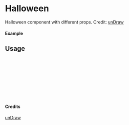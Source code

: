 
<Meta of={Halloween} title="unDraw/Halloween" />

# Halloween

Halloween component with different props.
Credit: [unDraw](https://undraw.co/illustrations)

#### Example

<Canvas of={Halloween.Primary} />

## Usage

```ts
import { Halloween } from "yadl-ui";

const Example = () => {
  return (
      <Halloween />
  );
};

export default Example;
```

#### Credits
[unDraw](https://undraw.co/illustrations)

